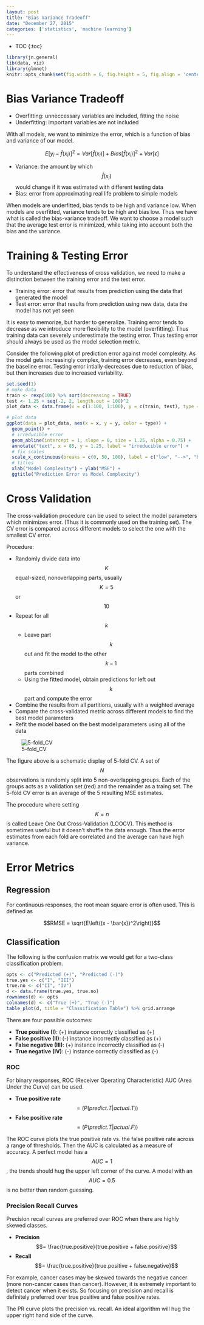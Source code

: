 ```yaml
---
layout: post
title: "Bias Variance Tradeoff"
date: "December 27, 2015"
categories: ['statistics', 'machine learning']
---
```


* TOC
{:toc}

```r
library(jn.general)
lib(data, viz)
library(glmnet)
knitr::opts_chunk$set(fig.width = 6, fig.height = 5, fig.align = 'center')
```

# Bias Variance Tradeoff

* Overfitting: unneccessary variables are included, fitting the noise
* Underfitting: important variables are not included

With all models, we want to minimize the error, which is a function of bias and variance of our model.

$$ E[y_i - \hat{f}(x_i)]^2 = Var[\hat{f}(x_i)] + Bias[\hat{f}(x_i)]^2 + Var[\epsilon] $$

* Variance: the amount by which $$\hat{f}(x_i)$$ would change if it was estimated with different testing data
* Bias: error from approximating real life problem to simple models

When models are underfitted, bias tends to be high and variance low. When models are overfitted, variance tends to be high and bias low. Thus we have what is called the bias-variance tradeoff. We want to choose a model such that the average test error is minimized, while taking into account both the bias and the variance.

# Training & Testing Error
To understand the effectiveness of cross validation, we need to make a distinction between the training error and the test error.

* Training error: error that results from prediction using the data that generated the model 
* Test error: error that results from prediction using new data, data the model has not yet seen

It is easy to memorize, but harder to generalize. Training error tends to decrease as we introduce more flexibility to the model (overfitting). Thus training data can severely underestimate the testing error. Thus testing error should always be used as the model selection metric.

Consider the following plot of prediction error against model complexity. As the model gets increasingly complex, training error decreases, even beyond the baseline error. Testing error intially decreases due to reduction of bias, but then increases due to increased variability.
```r
set.seed(1)
# make data
train <- rexp(100) %>% sort(decreasing = TRUE)
test <- 1.25 + seq(-2, 2, length.out = 100)^2
plot_data <- data.frame(x = c(1:100, 1:100), y = c(train, test), type = rep(c("train", "test"), each = 100))

# plot data
ggplot(data = plot_data, aes(x = x, y = y, color = type)) + 
  geom_point() + 
  # irreducible error 
  geom_abline(intercept = 1, slope = 0, size = 1.25, alpha = 0.75) + 
  annotate("text", x = 85, y = 1.25, label = "irreducible error") + 
  # fix scales
  scale_x_continuous(breaks = c(0, 50, 100), label = c("low", "-->", "high")) +
  # titles
  xlab("Model Complexity") + ylab("MSE") +
  ggtitle("Prediction Error vs Model Complexity")
```

# Cross Validation
The cross-validation procedure can be used to select the model parameters which minimizes error. (Thus it is commonly used on the training set). The CV error is compared across different models to select the one with the smallest CV error. 

Procedure:

* Randomly divide data into $$K$$ equal-sized, nonoverlapping parts, usually $$K = 5$$ or $$10$$
* Repeat for all $$k$$
  * Leave part $$k$$ out and fit the model to the other $$k - 1$$ parts combined
  * Using the fitted model, obtain predictions for left out $$k$$ part and compute the error
* Combine the results from all partitions, usually with a weighted average
* Compare the cross-validated metric across different models to find the best model parameters
* Refit the model based on the best model parameters using all of the data

![5-fold_CV](http://jnguyen92.github.io/nhuyhoa/figure/images/cross_validation.png)

The figure above is a schematic display of 5-fold CV. A set of $$N$$ observations is randomly split into 5 non-overlapping groups. Each of the groups acts as a validation set (red) and the remainder as a traing set. The 5-fold CV error is an average of the 5 resulting MSE estimates.

The procedure where setting $$K = n$$ is called Leave One Out Cross-Validation (LOOCV). This method is sometimes useful but it doesn't shuffle the data enough. Thus the error estimates from each fold are correlated and the average can have high variance.

# Error Metrics

## Regression
For continuous responses, the root mean square error is often used. This is defined as

$$RMSE = \sqrt{E\left((x - \bar{x})^2\right)}$$

## Classification
The following is the confusion matrix we would get for a two-class classification problem. 

```r
opts <- c("Predicted (+)", "Predicted (-)")
true.yes <- c("I", "III")
true.no <- c("II", "IV")
d <- data.frame(true.yes, true.no)
rownames(d) <- opts
colnames(d) <- c("True (+)", "True (-)")
table_plot(d, title = "Classification Table") %>% grid.arrange
```

There are four possible outcomes:

* **True positive (I)**: (+) instance correctly classified as (+)
* **False positive (II)**: (-) instance incorrectly classified as (+)
* **False negative (III)**: (+) instance incorrectly classified as (-)
* **True negative (IV)**: (-) instance correctly classified as (-)

### ROC
For binary responses, ROC (Receiver Operating Characteristic) AUC (Area Under the Curve) can be used. 

* **True positive rate** $$= \left( P(predict.T \vert actual.T) \right)$$
* **False positive rate** $$= \left( P(predict.T \vert actual.F) \right)$$ 

The ROC curve plots the true positive rate  vs. the false positive rate across a range of thresholds. Then the AUC is calculated as a measure of accuracy. A perfect model has a $$AUC = 1$$, the trends should hug the upper left corner of the curve. A model with an $$AUC = 0.5$$ is no better than random guessing.

### Precision Recall Curves
Precision recall curves are preferred over ROC when there are highly skewed classes. 

* **Precision** $$= \frac{true.positive}{true.positive + false.positive}$$
* **Recall** $$= \frac{true.positive}{true.positive + false.negative}$$ 

For example, cancer cases may be skewed towards the negative cancer (more non-cancer cases than cancer). However, it is extremely important to detect cancer when it exists. So focusing on precision and recall is definitely preferred over true positive and false positive rates. 

The PR curve plots the precision vs. recall. An ideal algorithm will hug the upper right hand side of the curve. 

